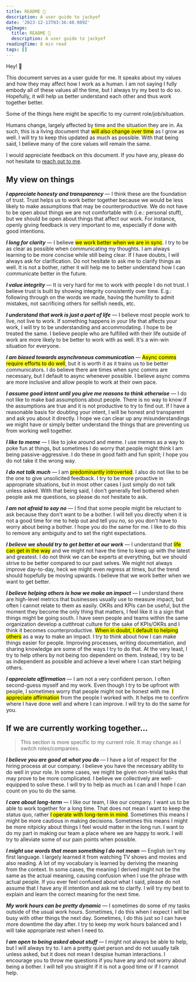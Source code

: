 ```yaml
---
title: README 📖
description: A user guide to jackyef
date: '2023-12-13T03:36:40.989Z'
ogImage:
  title: README 📖
  description: A user guide to jackyef
readingTime: 8 min read
tags: []
---
```


Hey! 👋

This document serves as a user guide for me. 
It speaks about my values and how they may affect how I work as a human.
I am not saying I fully embody all of these values all the time, but I always try my best to do so.
Hopefully, it will help us better understand each other and thus work together better.

Some of the things here might be specific to my current role/job/situation.

Humans change, largely affected by time and the situation they are in. As such, this is a living document
that <Mark>will also change over time</Mark> as I grow as well. I will try to keep this updated as much as possible.
With that being said, I believe many of the core values will remain the same.

I would appreciate feedback on this document. If you have any, please do not hesitate to [reach out to me](https://twitter.com/jackyef__).

## My view on things

*__I appreciate honesty and transparency__* — I think these are the foundation of trust. 
Trust helps us to work better together because we would be less likely to make assumptions that may be counterproductive. 
We do not have to be open about things we are not comfortable with (i.e.: personal stuff), but we should be open about things that affect our work.
For instance, openly giving feedback is very important to me, especially if done with good intentions.

*__I long for clarity__* — I believe <Mark>we work better when we are in sync</Mark>. I try to be as clear as possible when communicating 
my thoughts. I am always learning to be more concise while still being clear. If I have doubts,
I will always ask for clarification. Do not hesitate to ask me to clarify things as well. It is not a bother, rather it will 
help me to better understand how I can communicate better in the future.

*__I value integrity__* — It is very hard for me to work with people I do not trust. I believe trust is built by
showing integrity consistently over time. E.g.: following through on the words we made, having the humility to 
admit mistakes, not sacrificing others for selfish needs, etc.

*__I understand that work is just a part of life__* — I believe most people work to live, not live to work. 
If something happens in your life that affects your work, I will try to be understanding and accommodating. I hope to be treated the same. 
I believe people who are fulfilled with their life outside of work are more likely to be better to work with as well. It's a win-win situation for everyone.

*__I am biased towards asynchronous communication__* — <Mark>Async comms require efforts to do well</Mark>, but it is worth it 
as it trains us to be better communicators. I do believe there are times when sync comms are necessary, but I default
to async whenever possible. I believe async comms are more inclusive and allow people to work at their own pace.

*__I assume good intent until you give me reasons to think otherwise__* — I do not like to make bad assumptions about people. 
There is no way to know if the assumptions are true and it is not productive to try to find out. 
If I have a reasonable basis for doubting your intent, I will be honest and transparent and ask you about it directly.
I hope we can clear up any misunderstandings we might have or simply better understand 
the things that are preventing us from working well together.

*__I like to meme__* — I like to joke around and meme. I use memes as a way to poke fun at things, but sometimes I do worry that people 
might think I am being passive-aggressive. I do these in good faith and fun spirit; I hope you do not take it the wrong way.

*__I do not talk much__* — I am <Mark>predominantly introverted</Mark>. I also do not like to be the one to give unsolicited feedback.
I try to be more proactive in appropriate situations, but in most other cases I just simply do not talk unless asked. 
With that being said, I don't generally feel bothered when people ask me questions, so please do not hesitate to ask.

*__I am not afraid to say no__* — I find that some people might be reluctant to ask because they don't want to be 
a bother. I will tell you directly when it is not a good time for me to help out and 
tell you no, so you don't have to worry about being a bother. I hope you do the same for me.
I like to do this to remove any ambiguity and to set the right expectations.

*__I believe we should try to get better at our work__* — I understand that <Mark>life can get in the way</Mark> and we might not have the
time to keep up with the latest and greatest. I do not think we can be experts at everything, but we should strive to 
be better compared to our past selves. We might not always improve day-to-day, heck we might even regress at times, but the trend should 
hopefully be moving upwards. I believe that we work better when we want to get better.

*__I believe helping others is how we make an impact__* — I understand there are high-level metrics that businesses usually use to measure impact,
but often I cannot relate to them as easily. OKRs and KPIs can be useful, but the moment they become the only thing that matters, I feel like
it is a sign that things might be going south. I have seen people and teams within the same organization develop a cutthroat culture for the sake of 
KPIs/OKRs and I think it becomes counterproductive. <Mark>When in doubt, I default to helping others</Mark> as a way to make an impact. I try to 
think about how I can make things easier for people. Improving processes, writing documentation, and sharing knowledge are some of the ways I try to do that.
At the very least, I try to help others by not being too dependent on them. Instead, I try to be as independent as possible and 
achieve a level where I can start helping others.

*__I appreciate affirmation__* — I am not a very confident person. I often second-guess myself and my work. Even though I try
to be upfront with people, I sometimes worry that people might not be honest with me. <Mark>I appreciate affirmation</Mark> from the people
I worked with. It helps me to confirm where I have done well and where I can improve. I will try to do the same for you.

## If we are currently working together...

> This section is more specific to my current role. It may change as I switch roles/companies.

*__I believe you are good at what you do__* — I have a lot of respect for the hiring process at our company. I believe 
you have the necessary ability to do well in your role. In some cases, we might be given non-trivial tasks that may 
prove to be more complicated. I believe we collectively are well-equipped to solve these. I will try to help as much as I can and I
hope I can count on you to do the same.

*__I care about long-term__* — I like our team, I like our company. I want us to be able to work together for a long time.
That does not mean I want to keep the status quo, rather <Mark>I operate with long-term in mind</Mark>. Sometimes this means I might be 
more cautious in making decisions. Sometimes this means I might be more nitpicky about things I feel would matter in the long run.
I want to do my part in making our team a place where we are happy to work. I will try to alleviate some of our pain points 
when possible.

*__I might use words that mean something I do not mean__* — English isn't my first language. I largely learned it from 
watching TV shows and movies and also reading. A lot of my vocabulary is learned by deriving the meaning from the context.
In some cases, the meaning I derived might not be the same as the actual meaning, causing confusion when I use the phrase with
actual people. If you ever feel confused about what I said, please do not assume that I have any ill intention and ask me to clarify. 
I will try my best to explain and learn the correct meaning for the next time.

*__My work hours can be pretty dynamic__* — I sometimes do some of my tasks outside of the usual work hours. Sometimes, I do this when I expect 
I will be busy with other things the next day. Sometimes, I do this just so I can have more downtime the day after. 
I try to keep my work hours balanced and I will take appropriate rest when I need to.

*__I am open to being asked about stuff__* — I might not always be able to help, but I will always try to. I am a pretty quiet person and 
do not usually talk unless asked, but it does not mean I despise human interactions. I encourage you to throw me questions if you have 
any and not worry about being a bother. I will tell you straight if it is not a good time or if I cannot help.

